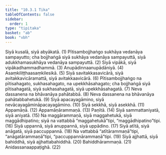 ```yaml
---
title: "10.3.1 Tika"
tableOfContents: false
sidebar:
  order: 1
type: "tipitaka"
basket: "ab"
book: "vbh"
---
```



<DynamicBreadcrumb />

<Division number="484" book="vbh">

<Paragraph number="1596" book="vbh">
Siyā kusalā, siyā abyākatā. (1)
</Paragraph>

<Paragraph number="1597" book="vbh">
Pītisambojjhaṅgo sukhāya vedanāya sampayutto; cha bojjhaṅgā siyā sukhāya vedanāya sampayuttā, siyā adukkhamasukhāya vedanāya sampayuttā. (2)
</Paragraph>

<Paragraph number="1598" book="vbh">
Siyā vipākā, siyā vipākadhammadhammā. (3)
</Paragraph>

<Paragraph number="1599" book="vbh">
Anupādinnaanupādāniyā. (4)
</Paragraph>

<Paragraph number="1600" book="vbh">
Asaṃkiliṭṭhaasaṃkilesikā. (5)
</Paragraph>

<Paragraph number="1601" book="vbh">
Siyā savitakkasavicārā, siyā avitakkavicāramattā, siyā avitakkaavicārā. (6)
</Paragraph>

<Paragraph number="1602" book="vbh">
Pītisambojjhaṅgo na pītisahagato, sukhasahagato, na upekkhāsahagato; cha bojjhaṅgā siyā pītisahagatā, siyā sukhasahagatā, siyā upekkhāsahagatā. (7)
</Paragraph>

<Paragraph number="1603" book="vbh">
Neva dassanena na bhāvanāya pahātabbā. (8)
</Paragraph>

<Paragraph number="1604" book="vbh">
Neva dassanena na bhāvanāya pahātabbahetukā. (9)
</Paragraph>

<Paragraph number="1605" book="vbh">
Siyā apacayagāmino, siyā nevācayagāmināpacayagāmino. (10)
</Paragraph>

<Paragraph number="1606" book="vbh">
Siyā sekkhā, siyā asekkhā. (11)
</Paragraph>

<Paragraph number="1607" book="vbh">
Appamāṇā. (12)
</Paragraph>

<Paragraph number="1608" book="vbh">
Appamāṇārammaṇā. (13)
</Paragraph>

<Paragraph number="1609" book="vbh">
Paṇītā. (14)
</Paragraph>

<Paragraph number="1610" book="vbh">
Siyā sammattaniyatā, siyā aniyatā. (15)
</Paragraph>

<Paragraph number="1611" book="vbh">
Na maggārammaṇā, siyā maggahetukā, siyā maggādhipatino; siyā na vattabbā “maggahetukā”tipi, “maggādhipatino”tipi. (16)
</Paragraph>

<Paragraph number="1612" book="vbh">
Siyā uppannā, siyā anuppannā, siyā uppādino. (17)
</Paragraph>

<Paragraph number="1613" book="vbh">
Siyā atītā, siyā anāgatā, siyā paccuppannā. (18)
</Paragraph>

<Paragraph number="1614" book="vbh">
Na vattabbā “atītārammaṇā”tipi, “anāgatārammaṇā”tipi, “paccuppannārammaṇā”tipi. (19)
</Paragraph>

<Paragraph number="1615" book="vbh">
Siyā ajjhattā, siyā bahiddhā, siyā ajjhattabahiddhā. (20)
</Paragraph>

<Paragraph number="1616" book="vbh">
Bahiddhārammaṇā. (21)
</Paragraph>

<Paragraph number="1617" book="vbh">
Anidassanaappaṭighā. (22)
</Paragraph>
</Division>